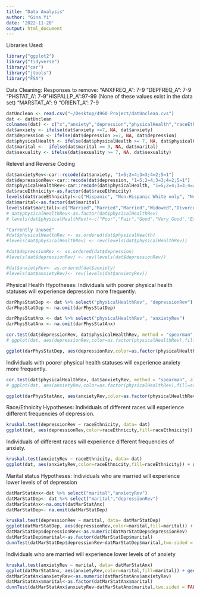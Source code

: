 ```yaml
---
title: "Data Analysis"
author: "Gina Yi"
date: '2022-11-20'
output: html_document
---
```

Libraries Used:
```r
library("ggplot2")
library("tidyverse")
library("car")
library("jtools")
library("FSA")
```

Data Cleaning:
Responses to remove:
"ANXFREQ_A": 7-9
"DEPFREQ_A": 7-9
"PHSTAT_A': 7-9 
"HISPALLP_A":97-99 (None of these values exist in the data set)
"MARSTAT_A": 9
"ORIENT_A": 7-9
```r
datUnclean <- read.csv("~/Desktop/4960 Project/datUnclean.cvs")
dat <- datUnclean
colnames(dat) <- c("x","anxiety","depression","physicalHealth","raceEthnicity", "marital", "sexuality")
dat$anxiety <- ifelse(dat$anxiety >=7, NA, dat$anxiety)
dat$depression <- ifelse(dat$depression >=7, NA, dat$depression)
dat$physicalHealth <- ifelse(dat$physicalHealth >= 7, NA, dat$physicalHealth)
dat$marital <-  ifelse(dat$marital == 9, NA, dat$marital)
dat$sexuality <- ifelse(dat$sexuality >= 7, NA, dat$sexuality)
```

Relevel and Reverse Coding 
```r
dat$anxietyRev<-car::recode(dat$anxiety, "1=5;2=4;3=3;4=2;5=1")
dat$depressionRev<-car::recode(dat$depression, "1=5;2=4;3=3;4=2;5=1")
dat$physicalHealthRev<-car::recode(dat$physicalHealth, "1=5;2=4;3=3;4=2;5=1")
dat$raceEthnicity<-as.factor(dat$raceEthnicity)
levels(dat$raceEthnicity)<-c("Hispanic", "Non-Hispanic White only", "Non-Hispanic Black/African American only", "Non-Hispanic Asian only", "Non-Hispanic AIAN only","AIAN and any other group","Other single and multiple races")
dat$marital<-as.factor(dat$marital)
levels(dat$marital)<-c("Married","Married","Married","Widowed","Divorced","Separated","Never married","Living with partner")
# dat$physicalHealthRev<-as.factor(dat$physicalHealthRev)
# levels(dat$physicalHealthRev)<-c("Poor","Fair","Good","Very Good","Excellent")

```

```r
"Currently Unused"
#dat$physicalHealthRev <- as.ordered(dat$physicalHealth)
#levels(dat$physicalHealthRev) <- rev(levels(dat$physicalHealthRev))

#dat$depressionRev <- as.ordered(dat$depression)
#levels(dat$depressionRev) <- rev(levels(dat$depressionRev))

#dat$anxietyRev<- as.ordered(dat$anxiety)
#levels(dat$anxietyRev)<- rev(levels(dat$anxietyRev))

```


Physical Health Hypotheses:
Individuals with poorer physical health statuses will experience depression more frequently.
```r
darPhysStatDep <- dat %>% select("physicalHealthRev", "depressionRev")
darPhysStatDep <- na.omit(darPhysStatDep)

darPhysStatAnx <- dat %>% select("physicalHealthRev", "anxietyRev")
darPhysStatAnx <- na.omit(darPhysStatAnx)
```

```r
cor.test(dat$depressionRev, dat$physicalHealthRev, method = "spearman", alternative = "greater")
# ggplot(dat, aes(depressionRev,color=as.factor(physicalHealthRev),fill=as.factor(physicalHealthRev))) + geom_bar(alpha=.5,position = position_dodge()) + xlab("Depression Score") + ylab("Responses") + labs(color = "Physical Health", fill = "Physical Health")

ggplot(darPhysStatDep, aes(depressionRev,color=as.factor(physicalHealthRev),fill=as.factor(physicalHealthRev))) + geom_bar(alpha=.5,position = position_dodge()) + xlab("Depression Scores") + ylab("Responses") + labs(color = "Physical Health", fill = "Physical Health") + scale_fill_discrete(labels = c("Poor", "Fair", "Good", "Very Good", "Excellent")) + scale_color_discrete(labels = c("Poor", "Fair", "Good", "Very Good", "Excellent"))
```

Individuals with poorer physical health statuses will experience anxiety more frequently.
```r
cor.test(dat$physicalHealthRev, dat$anxietyRev, method = "spearman", alternative = "greater")
# ggplot(dat, aes(anxietyRev,color=as.factor(physicalHealthRev),fill=as.factor(physicalHealthRev))) + geom_bar(alpha=.5,position = position_dodge())

ggplot(darPhysStatAnx, aes(anxietyRev,color=as.factor(physicalHealthRev),fill=as.factor(physicalHealthRev))) + geom_bar(alpha=.5,position = position_dodge()) + xlab("Anxiety Scores") + ylab("Responses") + labs(color = "Physical Health", fill = "Physical Health") + scale_fill_discrete(labels = c("Poor", "Fair", "Good", "Very Good", "Excellent")) + scale_color_discrete(labels = c("Poor", "Fair", "Good", "Very Good", "Excellent"))
```


Race/Ethnicity Hypotheses:
Individuals of different races will experience different frequencies of depression.
```r
kruskal.test(depressionRev ~ raceEthnicity, data= dat)
ggplot(dat, aes(depressionRev,color=raceEthnicity,fill=raceEthnicity)) + geom_bar(alpha=.5, position = position_dodge())+ylab("Responses")+xlab("Depression Score")+ labs(color= "Racial/Ethnic Groups", fill="Racial/Ethnic Groups")
```

Individuals of different races will experience different frequencies of anxiety.
```r
kruskal.test(anxietyRev ~ raceEthnicity, data= dat)
ggplot(dat, aes(anxietyRev,color=raceEthnicity,fill=raceEthnicity)) + geom_bar(alpha=.5, position = position_dodge())+ylab("Responses")+xlab("Anxiety Score")+ labs(color= "Racial/Ethnic Groups", fill="Racial/Ethnic Groups")
```


Marital status Hypotheses:
Individuals who are married will experience lower levels of of depression
```r
datMarStatAnx<-dat %>% select("marital","anxietyRev")
datMarStatDep<- dat %>% select("marital","depressionRev")
datMarStatAnx<-na.omit(datMarStatAnx)
datMarStatDep<- na.omit(datMarStatDep)
```


```r
kruskal.test(depressionRev ~ marital, data= datMarStatDep)
ggplot(datMarStatDep, aes(depressionRev,color=marital,fill=marital)) + geom_bar(alpha=.5,position = position_dodge())+xlab("Depression Score")+ ylab("Responses")+labs(color="Marital Status",fill="Marital Status")+theme_apa()
datMarStatDep$depressionRev<-as.numeric(datMarStatDep$depressionRev)
datMarStatDep$marital<-as.factor(datMarStatDep$marital)
dunnTest(datMarStatDep$depressionRev~datMarStatDep$marital,two.sided = FALSE)
```


Individuals who are married will experience lower levels of of anxiety
```r
kruskal.test(anxietyRev ~ marital, data= datMarStatAnx)
ggplot(datMarStatAnx, aes(anxietyRev,color=marital,fill=marital)) + geom_bar(alpha=.5,position = position_dodge())+xlab("Anxiety Score")+ ylab("Responses")+labs(color="Marital Status",fill="Marital Status")+theme_apa()
datMarStatAnx$anxietyRev<-as.numeric(datMarStatAnx$anxietyRev)
datMarStatAnx$marital<-as.factor(datMarStatAnx$marital)
dunnTest(datMarStatAnx$anxietyRev~datMarStatAnx$marital,two.sided = FALSE)
```

